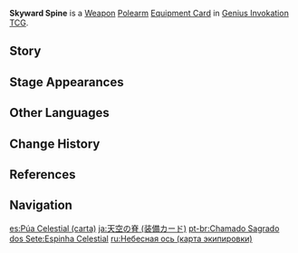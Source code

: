 {{About|the [[Genius Invokation TCG]] Equipment Card|the [[Polearm]]|Skyward Spine}}
{{Genius Invokation TCG Infobox
|title     = Skyward Spine
|id        = 311403
|image     = Skyward Spine Equipment Card.png
|type      = Equipment Card
|group     = Weapon;Polearm
|effect    = '''The character deals +1 DMG.'''<br>'''Once per Round:''' This character's Normal Attack deal +1 additional DMG.
|matching  = 3
|source1   = {{Sold By}}
}}
'''Skyward Spine''' is a [[Weapon Card|Weapon]] [[Polearm Card|Polearm]] [[Equipment Card]] in [[Genius Invokation TCG]].

==Story==
{{Description|A spear that can hold up the skies. It was this unshakable resolve that sustained the [[Dvalin|wind dragon]] through its mortal battle against its [[Durin|vile nemesis]].|title=Carving Black Wings: Skyward Spine}}

==Stage Appearances==
{{Genius Invokation TCG Stage Appearances}}

==Other Languages==
{{Other Languages|Transclude=Skyward Spine;1#0}}

==Change History==
{{Change History|3.3}}

==References==
{{Reflist}}

==Navigation==
{{Genius Invokation TCG Navbox|Equipment Card}}

[[es:Púa Celestial (carta)]]
[[ja:天空の脊 (装備カード)]]
[[pt-br:Chamado Sagrado dos Sete:Espinha Celestial]]
[[ru:Небесная ось (карта экипировки)]]